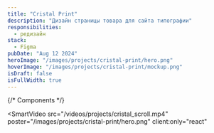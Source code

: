 ```yaml
---
title: "Cristal Print"
description: "Дизайн страницы товара для сайта типографии"
responsibilities:
  - редизайн
stack:
  - Figma
pubDate: "Aug 12 2024"
heroImage: "/images/projects/cristal-print/hero.png"
hoverImage: "/images/projects/cristal-print/mockup.png"
isDraft: false
isFullWidth: true
---
```


{/* Components */}

<SmartVideo
  src="/videos/projects/cristal_scroll.mp4"
  poster="/images/projects/cristal-print/hero.png"
  client:only="react"
></SmartVideo>

